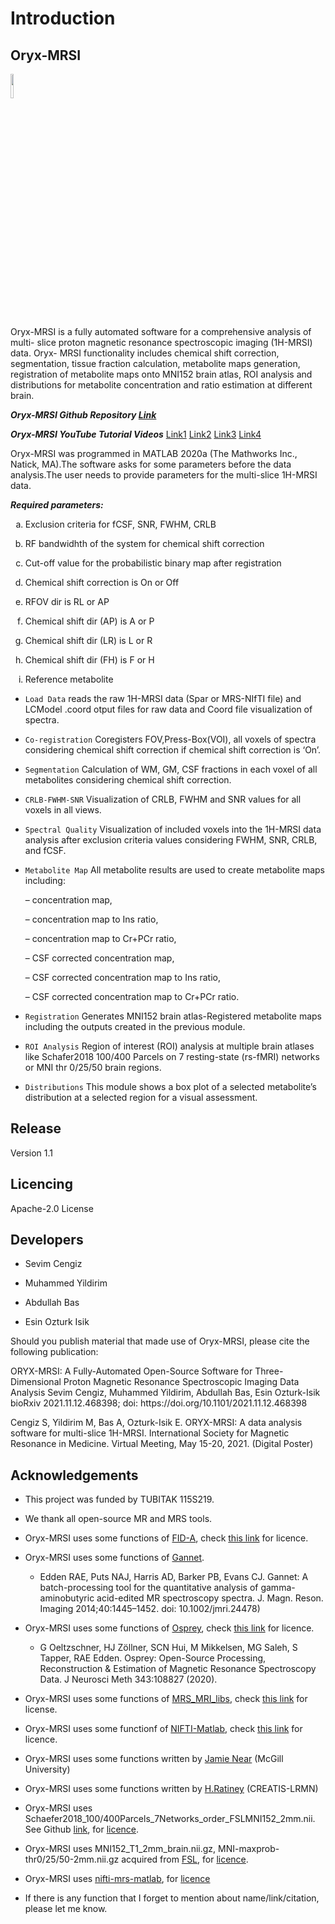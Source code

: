 # Introduction {#intro}

## Oryx-MRSI 

![](assets/logo.png){width=10%}

Oryx-MRSI is a fully automated software for a comprehensive analysis of multi- slice proton magnetic resonance spectroscopic imaging (1H-MRSI) data. Oryx- MRSI functionality includes chemical shift correction, segmentation, tissue fraction calculation, metabolite maps generation, registration of metabolite maps onto MNI152 brain atlas, ROI analysis and distributions for metabolite concentration and ratio estimation at different brain.

***Oryx-MRSI Github Repository [Link](https://github.com/sevimcengiz/Oryx-MRSI)***

***Oryx-MRSI YouTube Tutorial Videos*** 
[Link1](https://www.youtube.com/watch?v=X4nqGlny-O8&t=7s)
[Link2](https://www.youtube.com/watch?v=Pjd6cnqHDqs)
[Link3](https://www.youtube.com/watch?v=b1a_rRFksrM)
[Link4](https://www.youtube.com/watch?v=1oiQT7MchI8)

Oryx-MRSI was programmed in MATLAB 2020a (The Mathworks Inc., Natick, MA).The software asks for some parameters before the data analysis.The user needs to provide parameters for the multi-slice 1H-MRSI data.

***Required parameters:***

a. Exclusion criteria for fCSF, SNR, FWHM, CRLB

b. RF bandwidhth of the system for chemical shift correction

c. Cut-off value for the probabilistic binary map after registration 

d. Chemical shift correction is On or Off

e. RFOV dir is RL or AP

f. Chemical shift dir (AP) is A or P 

g. Chemical shift dir (LR) is L or R 

h. Chemical shift dir (FH) is F or H 

i. Reference metabolite

- ```Load Data``` reads the raw 1H-MRSI data (Spar or MRS-NIfTI file) and LCModel .coord otput files for raw data and Coord file visualization of spectra.

- ```Co-registration``` Coregisters FOV,Press-Box(VOI), all voxels of spectra considering chemical shift correction if chemical shift correction is ‘On’.

- ```Segmentation``` Calculation of WM, GM, CSF fractions in each voxel of all metabolites considering chemical shift correction.

- ```CRLB-FWHM-SNR``` Visualization of CRLB, FWHM and SNR values for all voxels in all views.

- ```Spectral Quality``` Visualization of included voxels into the 1H-MRSI data analysis after exclusion criteria values considering FWHM, SNR, CRLB, and fCSF.

- ```Metabolite Map``` All metabolite results are used to create metabolite maps including:

    – concentration map,

    – concentration map to Ins ratio,

    – concentration map to Cr+PCr ratio,

    – CSF corrected concentration map,

    – CSF corrected concentration map to Ins ratio,

    – CSF corrected concentration map to Cr+PCr ratio.

- ```Registration``` Generates MNI152 brain atlas-Registered metabolite maps including the outputs created in the previous module.

- ```ROI Analysis``` Region of interest (ROI) analysis at multiple brain atlases like Schafer2018 100/400 Parcels on 7 resting-state (rs-fMRI) networks or MNI thr 0/25/50 brain regions.

- ```Distributions``` This module shows a box plot of a selected metabolite’s distribution at a selected region for a visual assessment. 

## Release 

Version 1.1

## Licencing 

Apache-2.0 License

## Developers

- Sevim Cengiz

- Muhammed Yildirim

- Abdullah Bas

- Esin Ozturk Isik

Should you publish material that made use of Oryx-MRSI, please cite the following publication:

ORYX-MRSI: A Fully-Automated Open-Source Software for Three-Dimensional Proton Magnetic Resonance Spectroscopic Imaging Data Analysis
Sevim Cengiz, Muhammed Yildirim, Abdullah Bas, Esin Ozturk-Isik
bioRxiv 2021.11.12.468398; doi: https://doi.org/10.1101/2021.11.12.468398

Cengiz S, Yildirim M, Bas A, Ozturk-Isik E. ORYX-MRSI: A data analysis software for multi-slice 1H-MRSI. International Society for Magnetic Resonance in Medicine. Virtual Meeting, May 15-20, 2021.  (Digital Poster)


## Acknowledgements

- This project was funded by TUBITAK 115S219. 

- We thank all open-source MR and MRS tools.

- Oryx-MRSI uses some functions of [FID-A](https://github.com/CIC-methods/FID-A), check [this link](https://github.com/CIC-methods/FID-A/blob/master/LICENSE.txt) for licence.

- Oryx-MRSI uses some functions of [Gannet](https://github.com/richardedden/Gannet3.1).

    - Edden RAE, Puts NAJ, Harris AD, Barker PB, Evans CJ. Gannet: A batch-processing tool for the quantitative analysis of gamma-aminobutyric acid-edited MR      spectroscopy spectra. J. Magn. Reson. Imaging 2014;40:1445–1452. doi: 10.1002/jmri.24478)

- Oryx-MRSI uses some functions of [Osprey](https://github.com/schorschinho/osprey), check [this link](https://github.com/schorschinho/osprey/blob/develop/LICENSE.md) for licence.

    - G Oeltzschner, HJ Zöllner, SCN Hui, M Mikkelsen, MG Saleh, S Tapper, RAE Edden. Osprey: Open-Source Processing, Reconstruction & Estimation of Magnetic Resonance Spectroscopy Data. J Neurosci Meth 343:108827 (2020).

- Oryx-MRSI uses some functions of [MRS_MRI_libs](https://github.com/chenkonturek/MRS_MRI_libs), check [this link](https://github.com/chenkonturek/MRS_MRI_libs/blob/master/LICENSE) for license.

- Oryx-MRSI uses some functionf of [NIFTI-Matlab](https://github.com/NIFTI-Imaging/nifti_matlab), check [this link](https://github.com/NIFTI-Imaging/nifti_matlab/blob/master/license.txt) for licence.

- Oryx-MRSI uses some functions written by [Jamie Near](https://www.mcgill.ca/psychiatry/jamie-near) (McGill University)

- Oryx-MRSI uses some functions written by [H.Ratiney](https://www.creatis.insa-lyon.fr/site7/en/users/ratiney) (CREATIS-LRMN) 

- Oryx-MRSI uses Schaefer2018_100/400Parcels_7Networks_order_FSLMNI152_2mm.nii. See Github [link](https://github.com/ThomasYeoLab/Standalone_CBIG_fMRI_Preproc2016), for [licence](https://github.com/ThomasYeoLab/Standalone_CBIG_fMRI_Preproc2016/blob/master/LICENSE.md).

- Oryx-MRSI uses MNI152_T1_2mm_brain.nii.gz, MNI-maxprob-thr0/25/50-2mm.nii.gz acquired from [FSL](https://fsl.fmrib.ox.ac.uk/fsl/fslwiki/Atlases), for [licence](https://fsl.fmrib.ox.ac.uk/fsl/fslwiki/Licence). 

- Oryx-MRSI uses [nifti-mrs-matlab](https://github.com/schorschinho/nifti-mrs-matlab), for [licence](https://github.com/schorschinho/nifti-mrs-matlab/blob/main/LICENSE)

- If there is any function that I forget to mention about name/link/citation, please let me know.




